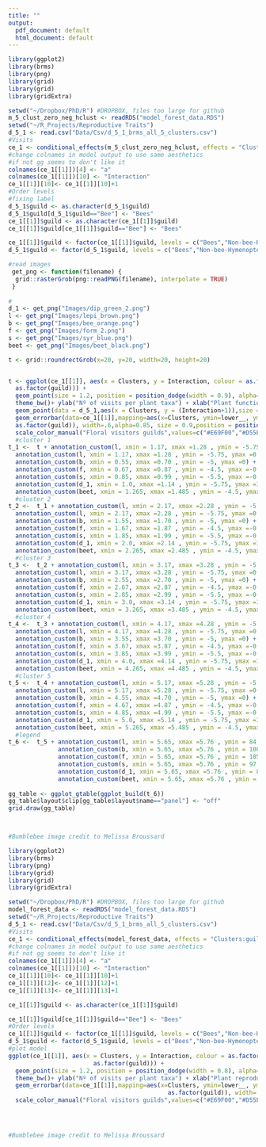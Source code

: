 ```yaml
---
title: ""
output:
  pdf_document: default
  html_document: default
---
```



```r
library(ggplot2)
library(brms)
library(png)
library(grid)
library(grid)
library(gridExtra)

setwd("~/Dropbox/PhD/R") #DROPBOX, files too large for github
m_5_clust_zero_neg_hclust <- readRDS("model_forest_data.RDS")
setwd("~/R_Projects/Reproductive Traits")
d_5_1 <- read.csv("Data/Csv/d_5_1_brms_all_5_clusters.csv")
#Visits
ce_1 <- conditional_effects(m_5_clust_zero_neg_hclust, effects = "Clusters:guild",points=T) 
#change colnames in model output to use same aesthetics
#if not gg seems to don't like it
colnames(ce_1[[1]])[4] <- "a"
colnames(ce_1[[1]])[10] <- "Interaction"
ce_1[[1]][10]<- ce_1[[1]][10]+1
#Order levels
#fixing label
d_5_1$guild <- as.character(d_5_1$guild)
d_5_1$guild[d_5_1$guild=="Bee"] <- "Bees"
ce_1[[1]]$guild <- as.character(ce_1[[1]]$guild)
ce_1[[1]]$guild[ce_1[[1]]$guild=="Bee"] <- "Bees"

ce_1[[1]]$guild <- factor(ce_1[[1]]$guild, levels = c("Bees","Non-bee-Hymenoptera","Syrphids","Non-syrphids-diptera","Lepidoptera","Coleoptera"))
d_5_1$guild <- factor(d_5_1$guild, levels = c("Bees","Non-bee-Hymenoptera","Syrphids","Non-syrphids-diptera","Lepidoptera","Coleoptera"))

#read images
 get_png <- function(filename) {
  grid::rasterGrob(png::readPNG(filename), interpolate = TRUE)
 }
 
# 
d_1 <- get_png("Images/dip_green_2.png")
l <- get_png("Images/lepi_brown.png")
b <- get_png("Images/bee_orange.png")
f <- get_png("Images/form_2.png")
s <- get_png("Images/syr_blue.png")
beet <- get_png("Images/beet_black.png")

t <- grid::roundrectGrob(x=20, y=20, width=20, height=20)


t <- ggplot(ce_1[[1]], aes(x = Clusters, y = Interaction, colour = as.factor(guild), group = 
  as.factor(guild))) +
  geom_point(size = 1.2, position = position_dodge(width = 0.9), alpha=1) +
  theme_bw()+ ylab("Nº of visits per plant taxa") + xlab("Plant functional groups")+
  geom_point(data = d_5_1,aes(x = Clusters, y = (Interaction+1)),size = 1.2, position = position_jitterdodge(dodge.width = 0.9,   jitter.width = 0.2), alpha=0.2)+
  geom_errorbar(data=ce_1[[1]],mapping=aes(x=Clusters, ymin=lower__, ymax=upper__,colour = as.factor(guild), group = 
  as.factor(guild)), width=.6,alpha=0.85, size = 0.9,position = position_dodge(width = 0.9)) +ylim(0,200)+
  scale_color_manual("Floral visitors guilds",values=c("#E69F00","#D55E00", "#287DAB", "#009E73", "#A7473A",  "black"))+  theme(panel.grid.major.x = element_blank(),panel.grid.minor.y  = element_blank())+   geom_vline(xintercept = c(1.5,2.5,3.5,4.5), linetype="dashed", color = "black", size=0.5)+coord_cartesian(clip = "off")+theme(legend.box.margin=margin(6,6,6,6))
  #cluster 1
t_1 <-  t + annotation_custom(l, xmin = 1.17, xmax =1.28 , ymin = -5.75, ymax =0.5)+ #needed to colour the rest
  annotation_custom(l, xmin = 1.17, xmax =1.28 , ymin = -5.75, ymax =0.5) +  #lepidoptera
  annotation_custom(b, xmin = 0.55, xmax =0.70 , ymin = -5, ymax =0) + #bee
  annotation_custom(f, xmin = 0.67, xmax =0.87 , ymin = -4.5, ymax =-0.65) + #wasp
  annotation_custom(s, xmin = 0.85, xmax =0.99 , ymin = -5.5, ymax =-0.25)+ # syrphid
  annotation_custom(d_1, xmin = 1.0, xmax =1.14 , ymin = -5.75, ymax =1) + #diptera
  annotation_custom(beet, xmin = 1.265, xmax =1.485 , ymin = -4.5, ymax =-0.35) #beetle
  #cluster 2
t_2 <-  t_1 + annotation_custom(l, xmin = 2.17, xmax =2.28 , ymin = -5.75, ymax =0.5)+ #needed to colour the rest
  annotation_custom(l, xmin = 2.17, xmax =2.28 , ymin = -5.75, ymax =0.5) +  #lepidoptera
  annotation_custom(b, xmin = 1.55, xmax =1.70 , ymin = -5, ymax =0) + #bee
  annotation_custom(f, xmin = 1.67, xmax =1.87 , ymin = -4.5, ymax =-0.65) + #wasp
  annotation_custom(s, xmin = 1.85, xmax =1.99 , ymin = -5.5, ymax =-0.25)+ # syrphid
  annotation_custom(d_1, xmin = 2.0, xmax =2.14 , ymin = -5.75, ymax =1) + #diptera
  annotation_custom(beet, xmin = 2.265, xmax =2.485 , ymin = -4.5, ymax =-0.35) #beetle
  #cluster 3
t_3 <-  t_2 + annotation_custom(l, xmin = 3.17, xmax =3.28 , ymin = -5.75, ymax =0.5)+ #needed to colour the rest
  annotation_custom(l, xmin = 3.17, xmax =3.28 , ymin = -5.75, ymax =0.5) +  #lepidoptera
  annotation_custom(b, xmin = 2.55, xmax =2.70 , ymin = -5, ymax =0) + #bee
  annotation_custom(f, xmin = 2.67, xmax =2.87 , ymin = -4.5, ymax =-0.65) + #wasp
  annotation_custom(s, xmin = 2.85, xmax =2.99 , ymin = -5.5, ymax =-0.25)+ # syrphid
  annotation_custom(d_1, xmin = 3.0, xmax =3.14 , ymin = -5.75, ymax =1) + #diptera
  annotation_custom(beet, xmin = 3.265, xmax =3.485 , ymin = -4.5, ymax =-0.35) #beetle
  #cluster 4
t_4 <-  t_3 + annotation_custom(l, xmin = 4.17, xmax =4.28 , ymin = -5.75, ymax =0.5)+ #needed to colour the rest
  annotation_custom(l, xmin = 4.17, xmax =4.28 , ymin = -5.75, ymax =0.5) +  #lepidoptera
  annotation_custom(b, xmin = 3.55, xmax =3.70 , ymin = -5, ymax =0) + #bee
  annotation_custom(f, xmin = 3.67, xmax =3.87 , ymin = -4.5, ymax =-0.65) + #wasp
  annotation_custom(s, xmin = 3.85, xmax =3.99 , ymin = -5.5, ymax =-0.25)+ # syrphid
  annotation_custom(d_1, xmin = 4.0, xmax =4.14 , ymin = -5.75, ymax =1) + #diptera
  annotation_custom(beet, xmin = 4.265, xmax =4.485 , ymin = -4.5, ymax =-0.35) #beetle
  #cluster 5
t_5 <-  t_4 + annotation_custom(l, xmin = 5.17, xmax =5.28 , ymin = -5.75, ymax =0.5)+ #needed to colour the rest
  annotation_custom(l, xmin = 5.17, xmax =5.28 , ymin = -5.75, ymax =0.5) +  #lepidoptera
  annotation_custom(b, xmin = 4.55, xmax =4.70 , ymin = -5, ymax =0) + #bee
  annotation_custom(f, xmin = 4.67, xmax =4.87 , ymin = -4.5, ymax =-0.65) + #wasp
  annotation_custom(s, xmin = 4.85, xmax =4.99 , ymin = -5.5, ymax =-0.25)+ # syrphid
  annotation_custom(d_1, xmin = 5.0, xmax =5.14 , ymin = -5.75, ymax =1) + #diptera
  annotation_custom(beet, xmin = 5.265, xmax =5.485 , ymin = -4.5, ymax =-0.35) #beetle
  #legend
t_6 <-  t_5 + annotation_custom(l, xmin = 5.65, xmax =5.76 , ymin = 84.4, ymax =90.8)+ #lepidoptera
              annotation_custom(b, xmin = 5.65, xmax =5.76 , ymin = 108, ymax =117.5)+ #bee
              annotation_custom(f, xmin = 5.65, xmax =5.76 , ymin = 105, ymax =108.5)+ #wasp
              annotation_custom(s, xmin = 5.65, xmax =5.76 , ymin = 97.5, ymax =102.5)+ #syrphid
              annotation_custom(d_1, xmin = 5.65, xmax =5.76 , ymin = 89, ymax =99) + #diptera
              annotation_custom(beet, xmin = 5.65, xmax =5.76 , ymin = 79.5, ymax =83.5) #beetle
              
gg_table <- ggplot_gtable(ggplot_build(t_6))
gg_table$layout$clip[gg_table$layout$name=="panel"] <- "off"
grid.draw(gg_table)



#Bumblebee image credit to Melissa Broussard
```


```r
library(ggplot2)
library(brms)
library(png)
library(grid)
library(grid)
library(gridExtra)

setwd("~/Dropbox/PhD/R") #DROPBOX, files too large for github
model_forest_data <- readRDS("model_forest_data.RDS")
setwd("~/R_Projects/Reproductive Traits")
d_5_1 <- read.csv("Data/Csv/d_5_1_brms_all_5_clusters.csv")
#Visits
ce_1 <- conditional_effects(model_forest_data, effects = "Clusters:guild",points=T) 
#change colnames in model output to use same aesthetics
#if not gg seems to don't like it
colnames(ce_1[[1]])[4] <- "a"
colnames(ce_1[[1]])[10] <- "Interaction"
ce_1[[1]][10]<- ce_1[[1]][10]+1
ce_1[[1]][12]<- ce_1[[1]][12]+1
ce_1[[1]][13]<- ce_1[[1]][13]+1

ce_1[[1]]$guild <- as.character(ce_1[[1]]$guild)

ce_1[[1]]$guild[ce_1[[1]]$guild=="Bee"] <- "Bees"
#Order levels
ce_1[[1]]$guild <- factor(ce_1[[1]]$guild, levels = c("Bees","Non-bee-Hymenoptera","Syrphids","Non-syrphids-diptera","Lepidoptera","Coleoptera","Other_insects"))
d_5_1$guild <- factor(d_5_1$guild, levels = c("Bees","Non-bee-Hymenoptera","Syrphids","Non-syrphids-diptera","Lepidoptera","Coleoptera","Other_insects"))
#plot model
ggplot(ce_1[[1]], aes(x = Clusters, y = Interaction, colour = as.factor(guild), group = 
                        as.factor(guild))) +
  geom_point(size = 1.2, position = position_dodge(width = 0.8), alpha=1) +
  theme_bw()+ ylab("Nº of visits per plant taxa") + xlab("Plant reproductive groups")+
  geom_errorbar(data=ce_1[[1]],mapping=aes(x=Clusters, ymin=lower__, ymax=upper__,colour = as.factor(guild), group = 
                                             as.factor(guild)), width=.6,alpha=0.8, size = 0.9,position = position_dodge(width = 0.8)) +
  scale_color_manual("Floral visitors guilds",values=c("#E69F00","#D55E00", "#287DAB", "#009E73", "#A7473A",  "black","grey"))+ylim(0,30)




#Bumblebee image credit to Melissa Broussard
```

